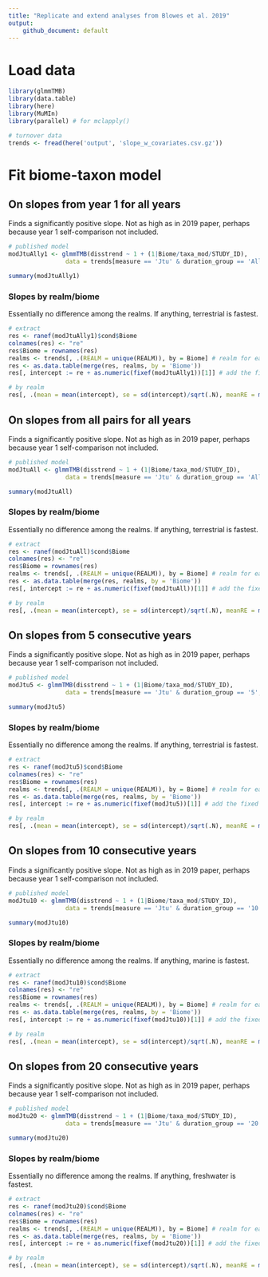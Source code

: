 ```yaml
---
title: "Replicate and extend analyses from Blowes et al. 2019"
output: 
    github_document: default
---
```


# Load data
```r
library(glmmTMB)
library(data.table)
library(here)
library(MuMIn)
library(parallel) # for mclapply()

# turnover data
trends <- fread(here('output', 'slope_w_covariates.csv.gz'))


```

# Fit biome-taxon model
## On slopes from year 1 for all years
Finds a significantly positive slope. Not as high as in 2019 paper, perhaps because year 1 self-comparison not included.
```r
# published model
modJtuAlly1 <- glmmTMB(disstrend ~ 1 + (1|Biome/taxa_mod/STUDY_ID),
                data = trends[measure == 'Jtu' & duration_group == 'Ally1', ])

summary(modJtuAlly1)
```

### Slopes by realm/biome
Essentially no difference among the realms. If anything, terrestrial is fastest.
```r
# extract
res <- ranef(modJtuAlly1)$cond$Biome
colnames(res) <- "re"
res$Biome = rownames(res)
realms <- trends[, .(REALM = unique(REALM)), by = Biome] # realm for each biome
res <- as.data.table(merge(res, realms, by = 'Biome'))
res[, intercept := re + as.numeric(fixef(modJtuAlly1))[1]] # add the fixed intercept to the REs

# by realm
res[, .(mean = mean(intercept), se = sd(intercept)/sqrt(.N), meanRE = mean(re), seRE = sd(re)/sqrt(.N)), by= REALM]
```


## On slopes from all pairs for all years
Finds a significantly positive slope. Not as high as in 2019 paper, perhaps because year 1 self-comparison not included.
```r
# published model
modJtuAll <- glmmTMB(disstrend ~ 1 + (1|Biome/taxa_mod/STUDY_ID),
                data = trends[measure == 'Jtu' & duration_group == 'All', ])

summary(modJtuAll)
```

### Slopes by realm/biome
Essentially no difference among the realms. If anything, terrestrial is fastest.
```r
# extract
res <- ranef(modJtuAll)$cond$Biome
colnames(res) <- "re"
res$Biome = rownames(res)
realms <- trends[, .(REALM = unique(REALM)), by = Biome] # realm for each biome
res <- as.data.table(merge(res, realms, by = 'Biome'))
res[, intercept := re + as.numeric(fixef(modJtuAll))[1]] # add the fixed intercept to the REs

# by realm
res[, .(mean = mean(intercept), se = sd(intercept)/sqrt(.N), meanRE = mean(re), seRE = sd(re)/sqrt(.N)), by= REALM]
```

## On slopes from 5 consecutive years
Finds a significantly positive slope. Not as high as in 2019 paper, perhaps because year 1 self-comparison not included.
```r
# published model
modJtu5 <- glmmTMB(disstrend ~ 1 + (1|Biome/taxa_mod/STUDY_ID),
                data = trends[measure == 'Jtu' & duration_group == '5', ])

summary(modJtu5)
```

### Slopes by realm/biome
Essentially no difference among the realms. If anything, terrestrial is fastest.
```r
# extract
res <- ranef(modJtu5)$cond$Biome
colnames(res) <- "re"
res$Biome = rownames(res)
realms <- trends[, .(REALM = unique(REALM)), by = Biome] # realm for each biome
res <- as.data.table(merge(res, realms, by = 'Biome'))
res[, intercept := re + as.numeric(fixef(modJtu5))[1]] # add the fixed intercept to the REs

# by realm
res[, .(mean = mean(intercept), se = sd(intercept)/sqrt(.N), meanRE = mean(re), seRE = sd(re)/sqrt(.N)), by= REALM]
```



## On slopes from 10 consecutive years
Finds a significantly positive slope. Not as high as in 2019 paper, perhaps because year 1 self-comparison not included.
```r
# published model
modJtu10 <- glmmTMB(disstrend ~ 1 + (1|Biome/taxa_mod/STUDY_ID),
                data = trends[measure == 'Jtu' & duration_group == '10', ])

summary(modJtu10)
```

### Slopes by realm/biome
Essentially no difference among the realms. If anything, marine is fastest.
```r
# extract
res <- ranef(modJtu10)$cond$Biome
colnames(res) <- "re"
res$Biome = rownames(res)
realms <- trends[, .(REALM = unique(REALM)), by = Biome] # realm for each biome
res <- as.data.table(merge(res, realms, by = 'Biome'))
res[, intercept := re + as.numeric(fixef(modJtu10))[1]] # add the fixed intercept to the REs

# by realm
res[, .(mean = mean(intercept), se = sd(intercept)/sqrt(.N), meanRE = mean(re), seRE = sd(re)/sqrt(.N)), by= REALM]
```


## On slopes from 20 consecutive years
Finds a significantly positive slope. Not as high as in 2019 paper, perhaps because year 1 self-comparison not included.
```r
# published model
modJtu20 <- glmmTMB(disstrend ~ 1 + (1|Biome/taxa_mod/STUDY_ID),
                data = trends[measure == 'Jtu' & duration_group == '20', ])

summary(modJtu20)
```

### Slopes by realm/biome
Essentially no difference among the realms. If anything, freshwater is fastest.
```r
# extract
res <- ranef(modJtu20)$cond$Biome
colnames(res) <- "re"
res$Biome = rownames(res)
realms <- trends[, .(REALM = unique(REALM)), by = Biome] # realm for each biome
res <- as.data.table(merge(res, realms, by = 'Biome'))
res[, intercept := re + as.numeric(fixef(modJtu20))[1]] # add the fixed intercept to the REs

# by realm
res[, .(mean = mean(intercept), se = sd(intercept)/sqrt(.N), meanRE = mean(re), seRE = sd(re)/sqrt(.N)), by= REALM]
```